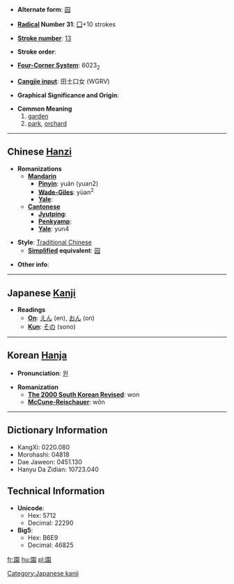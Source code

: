 * '''Alternate form''': [[园]]

* '''[[Wiktionary:Chinese radical index| Radical]] Number 31''': [[Wiktionary:Chinese radical index 囗|囗]]+10 strokes

* '''[[Wiktionary:Chinese total strokes index|Stroke number]]''': [[Wiktionary:Chinese total strokes index 13|13]]

* '''Stroke order''': 

* '''[[Wiktionary:Chinese four corner index|Four-Corner System]]''': 6023<sub>2</sub>

* '''[[Wiktionary:Chinese Cangjie index|Cangjie input]]''': 田土口女 (WGRV)

* '''Graphical Significance and Origin''': 

* '''Common Meaning'''
*#[[garden]]
*# [[park]], [[orchard]]

----

== Chinese [[Hanzi]] ==

* '''Romanizations'''
** '''[[Mandarin]]'''
*** '''[[Pinyin]]''': yuán (yuan2)
*** '''[[Wade-Giles]]''': yüan<sup>2</sup>
*** '''[[Yale]]''': 
** '''[[Cantonese]]'''
*** '''[[Jyutping]]''':
*** '''[[Penkyamp]]''': 
*** '''[[Yale]]''': yun4

* '''Style''': [[Traditional Chinese]] 
** '''[[Simplified Chinese|Simplified]] equivalent''': [[园]]

* '''Other info''': 

----

== Japanese [[Kanji]] ==

* '''Readings'''
** '''[[On]]''': [[えん]] (en), [[おん]] (on)
** '''[[Kun]]''': [[その]] (sono)


[[Category:Japanese kanji]]
----

== Korean [[Hanja]] ==

* '''Pronunciation''': [[원]]

* '''Romanization'''
** '''[[The 2000 South Korean Revised Romanization|The 2000 South Korean Revised]]''': won
** '''[[McCune-Reischauer]]''': wŏn

----

== Dictionary Information ==

* KangXi: 0220.080
* Morohashi: 04818
* Dae Jaweon: 0451.130
* Hanyu Da Zidian: 10723.040

== Technical Information ==

* '''Unicode''':
** Hex: 5712
** Decimal: 22290
* '''Big5''':
** Hex: B6E9
** Decimal: 46825

[[fr:園]]
[[hu:園]]
[[pl:園]]